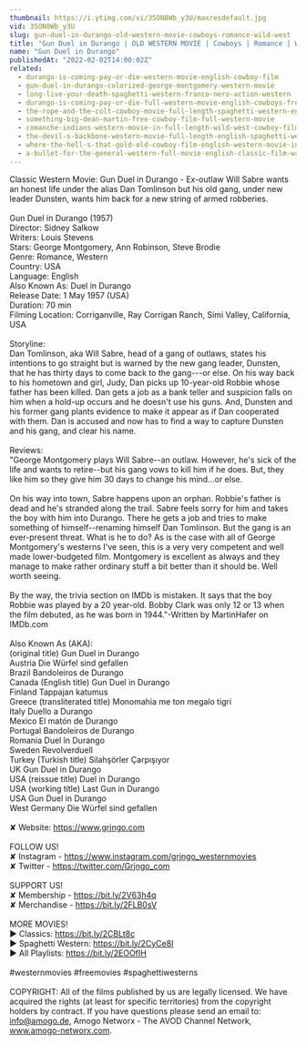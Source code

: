 ```yaml
---
thumbnail: https://i.ytimg.com/vi/35ON8Wb_y3U/maxresdefault.jpg
vid: 35ON8Wb_y3U
slug: gun-duel-in-durango-old-western-movie-cowboys-romance-wild-west
title: "Gun Duel in Durango | OLD WESTERN MOVIE | Cowboys | Romance | Wild West"
name: "Gun Duel in Durango"
publishedAt: "2022-02-02T14:00:02Z"
related:
  - durango-is-coming-pay-or-die-western-movie-english-cowboy-film
  - gun-duel-in-durango-colorized-george-montgomery-western-movie
  - long-live-your-death-spaghetti-western-franco-nero-action-western
  - durango-is-coming-pay-or-die-full-western-movie-english-cowboys-free-movie
  - the-rope-and-the-colt-cowboy-movie-full-length-spaghetti-western-english-free-full-westerns
  - something-big-dean-martin-free-cowboy-film-full-western-movie
  - comanche-indians-western-movie-in-full-length-wild-west-cowboy-film
  - the-devil-s-backbone-western-movie-full-length-english-spaghetti-western-cowboyfilm-watchfree
  - where-the-hell-s-that-gold-old-cowboy-film-english-western-movie-in-full-length
  - a-bullet-for-the-general-western-full-movie-english-classic-film-watchfree-cowboyfilm
---
```


Classic Western Movie: Gun Duel in Durango - Ex-outlaw Will Sabre wants an honest life under the alias Dan Tomlinson but his old gang, under new leader Dunsten, wants him back for a new string of armed robberies.<br />
<br />
Gun Duel in Durango (1957)<br />
Director: Sidney Salkow<br />
Writers: Louis Stevens<br />
Stars: George Montgomery, Ann Robinson, Steve Brodie<br />
Genre: Romance, Western<br />
Country: USA<br />
Language: English<br />
Also Known As:  Duel in Durango<br />
Release Date: 1 May 1957 (USA)<br />
Duration: 70 min<br />
Filming Location: Corriganville, Ray Corrigan Ranch, Simi Valley, California, USA<br />
<br />
Storyline:<br />
Dan Tomlinson, aka Will Sabre, head of a gang of outlaws, states his intentions to go straight but is warned by the new gang leader, Dunsten, that he has thirty days to come back to the gang---or else. On his way back to his hometown and girl, Judy, Dan picks up 10-year-old Robbie whose father has been killed. Dan gets a job as a bank teller and suspicion falls on him when a hold-up occurs and he doesn't use his guns. And, Dunsten and his former gang plants evidence to make it appear as if Dan cooperated with them. Dan is accused and now has to find a way to capture Dunsten and his gang, and clear his name.<br />
<br />
Reviews:<br />
"George Montgomery plays Will Sabre--an outlaw. However, he's sick of the life and wants to retire--but his gang vows to kill him if he does. But, they like him so they give him 30 days to change his mind...or else.<br />
<br />
On his way into town, Sabre happens upon an orphan. Robbie's father is dead and he's stranded along the trail. Sabre feels sorry for him and takes the boy with him into Durango. There he gets a job and tries to make something of himself--renaming himself Dan Tomlinson. But the gang is an ever-present threat. What is he to do? As is the case with all of George Montgomery's westerns I've seen, this is a very very competent and well made lower-budgeted film. Montgomery is excellent as always and they manage to make rather ordinary stuff a bit better than it should be. Well worth seeing.<br />
<br />
By the way, the trivia section on IMDb is mistaken. It says that the boy Robbie was played by a 20 year-old. Bobby Clark was only 12 or 13 when the film debuted, as he was born in 1944."-Written by MartinHafer on IMDb.com<br />
<br />
Also Known As (AKA):<br />
(original title) Gun Duel in Durango<br />
Austria Die Würfel sind gefallen<br />
Brazil Bandoleiros de Durango<br />
Canada (English title) Gun Duel in Durango<br />
Finland Tappajan katumus<br />
Greece (transliterated title) Monomahia me ton megalo tigri<br />
Italy Duello a Durango<br />
Mexico El matón de Durango<br />
Portugal Bandoleiros de Durango<br />
Romania Duel în Durango<br />
Sweden Revolverduell<br />
Turkey (Turkish title) Silahşörler Çarpışıyor<br />
UK Gun Duel in Durango<br />
USA (reissue title) Duel in Durango<br />
USA (working title) Last Gun in Durango<br />
USA Gun Duel in Durango<br />
West Germany Die Würfel sind gefallen<br />
<br />
✘ Website: https://www.grjngo.com<br />
<br />
FOLLOW US!<br />
✘ Instagram - https://www.instagram.com/grjngo_westernmovies<br />
✘ Twitter - https://twitter.com/Grjngo_com<br />
<br />
SUPPORT US!<br />
✘ Membership - https://bit.ly/2V63h4q<br />
✘ Merchandise - https://bit.ly/2FLB0sV<br />
<br />
MORE MOVIES! <br />
► Classics: https://bit.ly/2CBLt8c <br />
► Spaghetti Western: https://bit.ly/2CyCe8I <br />
► All Playlists: https://bit.ly/2EOOfIH <br />
<br />
#westernmovies #freemovies #spaghettiwesterns<br />
<br />
COPYRIGHT: All of the films published by us are legally licensed. We have acquired the rights (at least for specific territories) from the copyright holders by contract. If you have questions please send an email to: info@amogo.de, Amogo Networx - The AVOD Channel Network, www.amogo-networx.com.